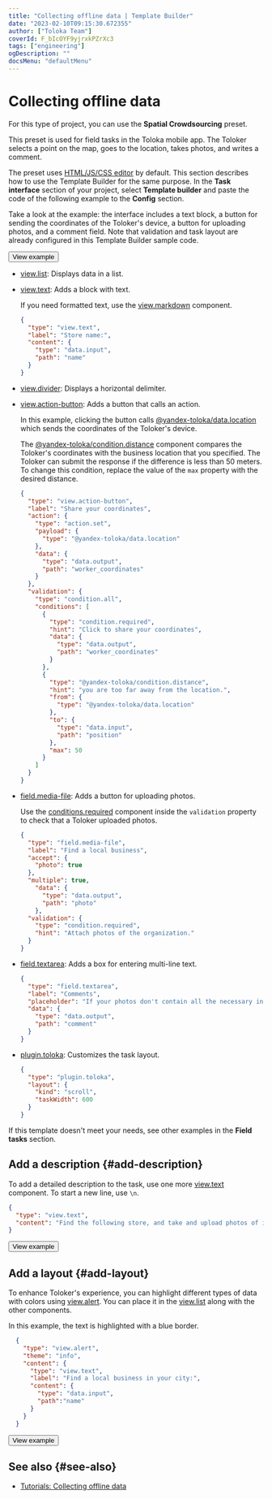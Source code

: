 ```yaml
---
title: "Collecting offline data | Template Builder"
date: "2023-02-10T09:15:30.672355"
author: ["Toloka Team"]
coverId: F_bIcOYF9yjrxkPZrXc3
tags: ["engineering"]
ogDescription: ""
docsMenu: "defaultMenu"
---
```



# Collecting offline data

For this type of project, you can use the **Spatial Crowdsourcing** preset.

This preset is used for field tasks in the Toloka mobile app. The Toloker selects a point on the map, goes to the location, takes photos, and writes a comment.

The preset uses [HTML/JS/CSS editor](https://toloka.ai/en/docs/guide/concepts/spec) by default. This section describes how to use the Template Builder for the same purpose. In the **Task interface** section of your project, select **Template builder** and paste the code of the following example to the **Config** section.

Take a look at the example: the interface includes a text block, a button for sending the coordinates of the Toloker's device, a button for uploading photos, and a comment field. Note that validation and task layout are already configured in this Template Builder sample code.

<Button themeColor="light" view="default" size="l" type="link" url="https://ya.cc/t/Fz_--ktr3ttAX9">View example</Button>

<Cut title="Components used in the example">

- [view.list](/docs-new/template-builder/reference/view.list): Displays data in a list.

- [view.text](/docs-new/template-builder/reference/view.text): Adds a block with text.

  If you need formatted text, use the [view.markdown](/docs-new/template-builder/reference/view.markdown) component.

  <Cut title="Show code">

  ```json
  {
    "type": "view.text",
    "label": "Store name:",
    "content": {
      "type": "data.input",
      "path": "name"
    }
  }
  ```
  </Cut>

- [view.divider](/docs-new/template-builder/reference/view.divider): Displays a horizontal delimiter.

- [view.action-button](/docs-new/template-builder/reference/view.action-button): Adds a button that calls an action.

  In this example, clicking the button calls [@yandex-toloka/data.location](/docs-new/template-builder/reference/data.location) which sends the coordinates of the Toloker's device.

  The [@yandex-toloka/condition.distance](/docs-new/template-builder/reference/condition.distance) component compares the Toloker's coordinates with the business location that you specified. The Toloker can submit the response if the difference is less than 50 meters. To change this condition, replace the value of the `max` property with the desired distance.

  <Cut title="Show code">

  ```json
  {
    "type": "view.action-button",
    "label": "Share your coordinates",
    "action": {
      "type": "action.set",
      "payload": {
        "type": "@yandex-toloka/data.location"
      },
      "data": {
        "type": "data.output",
        "path": "worker_coordinates"
      }
    },
    "validation": {
      "type": "condition.all",
      "conditions": [
        {
          "type": "condition.required",
          "hint": "Click to share your coordinates",
          "data": {
            "type": "data.output",
            "path": "worker_coordinates"
          }
        },
        {
          "type": "@yandex-toloka/condition.distance",
          "hint": "you are too far away from the location.",
          "from": {
            "type": "@yandex-toloka/data.location"
          },
          "to": {
            "type": "data.input",
            "path": "position"
          },
          "max": 50
        }
      ]
    }
  }
  ```
  </Cut>

- [field.media-file](/docs-new/template-builder/reference/field.media-file): Adds a button for uploading photos.

  Use the [conditions.required](/docs-new/template-builder/reference/conditions) component inside the `validation` property to check that a Toloker uploaded photos.

  <Cut title="Show code">

  ```json
  {
    "type": "field.media-file",
    "label": "Find a local business",
    "accept": {
      "photo": true
    },
    "multiple": true,
      "data": {
        "type": "data.output",
        "path": "photo"
      },
    "validation": {
      "type": "condition.required",
      "hint": "Attach photos of the organization."
    }
  }
  ```

  </Cut>

- [field.textarea](/docs-new/template-builder/reference/field.textarea): Adds a box for entering multi-line text.

  <Cut title="Show code">

  ```json
  {
    "type": "field.textarea",
    "label": "Comments",
    "placeholder": "If your photos don't contain all the necessary information, add details here.",
    "data": {
      "type": "data.output",
      "path": "comment"
    }
  }
  ```

  </Cut>

- [plugin.toloka](/docs-new/template-builder/reference/plugin.toloka): Customizes the task layout.

  <Cut title="Show code">

  ```json
  {
    "type": "plugin.toloka",
    "layout": {
      "kind": "scroll",
      "taskWidth": 600
    }
  }
  ```

  </Cut>

</Cut>

If this template doesn't meet your needs, see other examples in the **Field tasks** section.

## Add a description {#add-description}

To add a detailed description to the task, use one more [view.text](/docs-new/template-builder/reference/view.text) component. To start a new line, use `\n`.

<Cut title="Show code">

```json
{
  "type": "view.text",
  "content": "Find the following store, and take and upload photos of it. \nIf your photos don't contain all the necessary information, add a comment."
}
```

</Cut>

<Button themeColor="light" view="default" size="l" type="link" url="https://ya.cc/t/Hntp83Qy3ttDYy">View example</Button>

## Add a layout {#add-layout}

To enhance Toloker's experience, you can highlight different types of data with colors using [view.alert](/docs-new/template-builder/reference/view.alert). You can place it in the [view.list](/docs-new/template-builder/reference/view.list) along with the other components.

In this example, the text is highlighted with a blue border.

<Cut title="Show code">

```json
  {
    "type": "view.alert",
    "theme": "info",
    "content": {
      "type": "view.text",
      "label": "Find a local business in your city:",
      "content": {
        "type": "data.input",
        "path":"name"
      }
    }
  }
  ```

</Cut>

<Button themeColor="light" view="default" size="l" type="link" url="https://ya.cc/t/obCzNwRZ3ttDa2">View example</Button>

## See also {#see-also}

- [Tutorials: Collecting offline data](https://toloka.ai/en/docs/guide/tutorials/walk)

<ContactSupport/>
